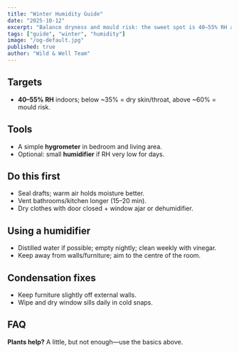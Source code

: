 ```yaml
---
title: "Winter Humidity Guide"
date: "2025-10-12"
excerpt: "Balance dryness and mould risk: the sweet spot is 40–55% RH and steady ventilation."
tags: ["guide", "winter", "humidity"]
image: "/og-default.jpg"
published: true
author: "Wild & Well Team"
---
```


## Targets
- **40–55% RH** indoors; below ~35% = dry skin/throat, above ~60% = mould risk.

## Tools
- A simple **hygrometer** in bedroom and living area.
- Optional: small **humidifier** if RH very low for days.

## Do this first
- Seal drafts; warm air holds moisture better.  
- Vent bathrooms/kitchen longer (15–20 min).  
- Dry clothes with door closed + window ajar or dehumidifier.

## Using a humidifier
- Distilled water if possible; empty nightly; clean weekly with vinegar.  
- Keep away from walls/furniture; aim to the centre of the room.

## Condensation fixes
- Keep furniture slightly off external walls.  
- Wipe and dry window sills daily in cold snaps.

## FAQ
**Plants help?** A little, but not enough—use the basics above.
